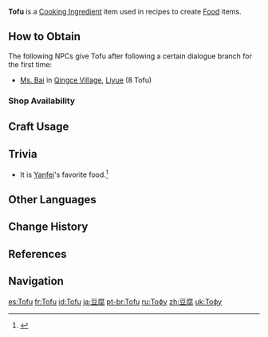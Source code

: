 {{Item Infobox
|id           = 100088
|image        = Item Tofu.png
|type         = Cooking Ingredients
|invCategory  = Materials
|description  = Freshly made bean product that has a silky-smooth tender texture.
|source1      = {{Sold By}}
}}
'''Tofu''' is a [[Cooking Ingredient]] item used in recipes to create [[Food]] items.

==How to Obtain==
The following NPCs give Tofu after following a certain dialogue branch for the first time:
*[[Ms. Bai]] in [[Qingce Village]], [[Liyue]] (8 Tofu)

===Shop Availability===
{{Shop Availability}}

==Craft Usage==
{{Craft Usage}}

==Trivia==
*It is [[Yanfei]]'s favorite food.<ref>{{Ref/VO|Yanfei|Favorite Food}}</ref>

==Other Languages==
{{Other Languages
|default_hidden = 1
|en      = Tofu
|zhs     = 豆腐
|zhs_rm  = Dòufu
|zht     = 豆腐
|zht_rm  = Dòufǔ
|ja      = 豆腐
|ja_rm   = Toufu
|ko      = {{tt|두부|豆腐}}
|ko_rm   = Dubu
|es      = Tofu
|fr      = Tofu
|ru      = Тофу
|th      = Tofu
|vi      = Đậu hũ
|de      = Tofu
|id      = Tofu
|pt      = Tofu
|tr      = Tofu
|it      = Tofu
}}

==Change History==
{{Change History|1.0}}

==References==
{{Reflist}}

==Navigation==
{{Material Navbox|type=Crafting Materials}}

[[es:Tofu]]
[[fr:Tofu]]
[[id:Tofu]]
[[ja:豆腐]]
[[pt-br:Tofu]]
[[ru:Тофу]]
[[zh:豆腐]]
[[uk:Тофу]]